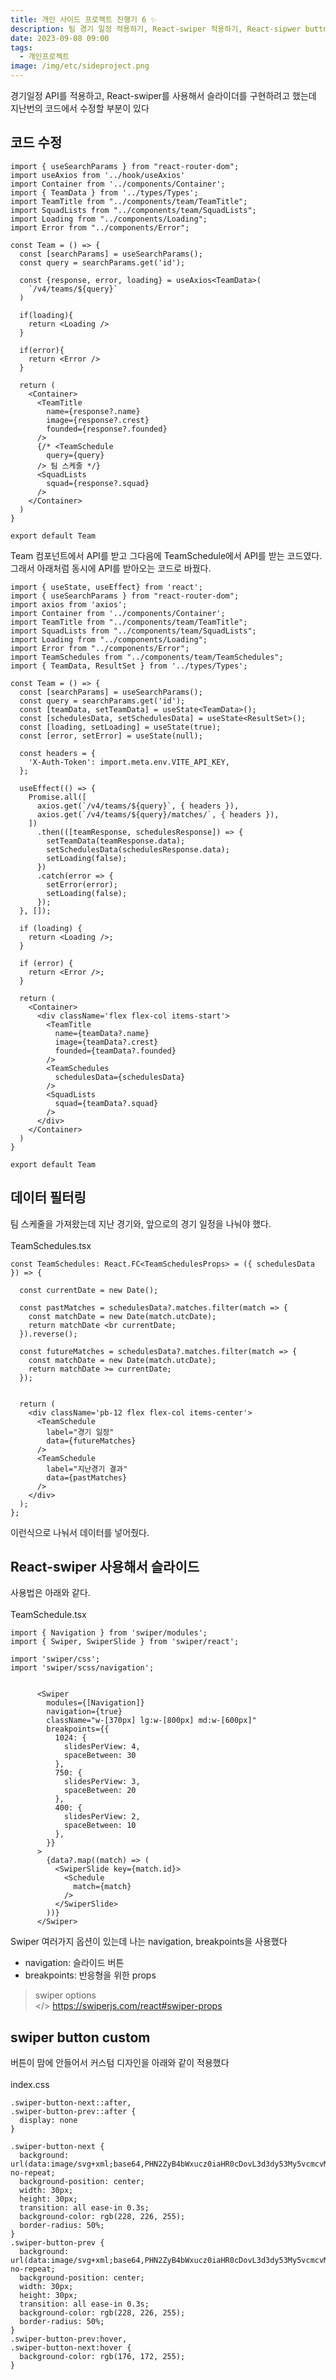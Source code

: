 ```yaml
---
title: 개인 사이드 프로젝트 진행기 6 ✨
description: 팀 경기 일정 적용하기, React-swiper 적용하기, React-sipwer buttn custom 하기
date: 2023-09-08 09:00
tags:
  - 개인프로젝트
image: /img/etc/sideproject.png
---
```


경기일정 API를 적용하고, React-swiper를 사용해서 슬라이더를 구현하려고 했는데 지난번의 코드에서
수정할 부분이 있다
## 코드 수정
```tsx
import { useSearchParams } from "react-router-dom";
import useAxios from '../hook/useAxios'
import Container from '../components/Container';
import { TeamData } from '../types/Types';
import TeamTitle from "../components/team/TeamTitle";
import SquadLists from "../components/team/SquadLists";
import Loading from "../components/Loading";
import Error from "../components/Error";
 
const Team = () => {
  const [searchParams] = useSearchParams();
  const query = searchParams.get('id');
 
  const {response, error, loading} = useAxios<TeamData>(
    `/v4/teams/${query}`
  )
  
  if(loading){
    return <Loading />
  }
 
  if(error){
    return <Error />
  }
 
  return (
    <Container>
      <TeamTitle 
        name={response?.name} 
        image={response?.crest} 
        founded={response?.founded}
      />
      {/* <TeamSchedule 
        query={query}
      /> 팀 스케줄 */} 
      <SquadLists 
        squad={response?.squad}
      />
    </Container>
  )
}
 
export default Team
```
Team 컴포넌트에서 API를 받고 그다음에 TeamSchedule에서 API를 받는 코드였다. 그래서 아래처럼 동시에 API를 받아오는 코드로 바꿨다.
```tsx
import { useState, useEffect} from 'react';
import { useSearchParams } from "react-router-dom";
import axios from 'axios';
import Container from '../components/Container';
import TeamTitle from "../components/team/TeamTitle";
import SquadLists from "../components/team/SquadLists";
import Loading from "../components/Loading";
import Error from "../components/Error";
import TeamSchedules from "../components/team/TeamSchedules";
import { TeamData, ResultSet } from '../types/Types';

const Team = () => {
  const [searchParams] = useSearchParams();
  const query = searchParams.get('id');
  const [teamData, setTeamData] = useState<TeamData>();
  const [schedulesData, setSchedulesData] = useState<ResultSet>();
  const [loading, setLoading] = useState(true);
  const [error, setError] = useState(null);

  const headers = {
    'X-Auth-Token': import.meta.env.VITE_API_KEY,
  };

  useEffect(() => {
    Promise.all([
      axios.get(`/v4/teams/${query}`, { headers }),
      axios.get(`/v4/teams/${query}/matches/`, { headers }),
    ])
      .then(([teamResponse, schedulesResponse]) => {
        setTeamData(teamResponse.data); 
        setSchedulesData(schedulesResponse.data); 
        setLoading(false); 
      })
      .catch(error => {
        setError(error); 
        setLoading(false); 
      });
  }, []);

  if (loading) {
    return <Loading />;
  }

  if (error) {
    return <Error />;
  }

  return (
    <Container>
      <div className='flex flex-col items-start'>
        <TeamTitle 
          name={teamData?.name} 
          image={teamData?.crest} 
          founded={teamData?.founded}
        />
        <TeamSchedules 
          schedulesData={schedulesData}
        />
        <SquadLists 
          squad={teamData?.squad}
        />
      </div>
    </Container>
  )
}

export default Team
```
## 데이터 필터링
팀 스케줄을 가져왔는데 지난 경기와, 앞으로의 경기 일정을 나눠야 했다.<br></br>
TeamSchedules.tsx
```tsx
const TeamSchedules: React.FC<TeamSchedulesProps> = ({ schedulesData }) => {

  const currentDate = new Date();

  const pastMatches = schedulesData?.matches.filter(match => {
    const matchDate = new Date(match.utcDate);
    return matchDate <br currentDate;
  }).reverse();

  const futureMatches = schedulesData?.matches.filter(match => {
    const matchDate = new Date(match.utcDate);
    return matchDate >= currentDate;
  });


  return (
    <div className='pb-12 flex flex-col items-center'>
      <TeamSchedule 
        label="경기 일정"
        data={futureMatches}
      />
      <TeamSchedule 
        label="지난경기 결과"
        data={pastMatches}
      />
    </div>
  );
};
```
이런식으로 나눠서 데이터를 넣어줬다.
## React-swiper 사용해서 슬라이드
사용법은 아래와 같다.<br></br>
TeamSchedule.tsx
```tsx
import { Navigation } from 'swiper/modules';
import { Swiper, SwiperSlide } from 'swiper/react';

import 'swiper/css';
import 'swiper/scss/navigation';


      <Swiper
        modules={[Navigation]}
        navigation={true}
        className="w-[370px] lg:w-[800px] md:w-[600px]"
        breakpoints={{
          1024: {
            slidesPerView: 4,
            spaceBetween: 30
          },
          750: {
            slidesPerView: 3,
            spaceBetween: 20
          },
          400: {
            slidesPerView: 2,
            spaceBetween: 10
          },
        }}
      >
        {data?.map((match) => (
          <SwiperSlide key={match.id}>
            <Schedule 
              match={match}
            />
          </SwiperSlide>
        ))}
      </Swiper>
```
Swiper 여러가지 옵션이 있는데 나는 navigation, breakpoints을 사용했다
* navigation: 슬라이드 버튼
* breakpoints: 반응형을 위한 props 
> swiper options <br></>
> https://swiperjs.com/react#swiper-props
## swiper button custom
버튼이 맘에 안들어서 커스텀 디자인을 아래와 같이 적용했다 <br></br>
index.css
```tsx
.swiper-button-next::after,
.swiper-button-prev::after {
  display: none 
}

.swiper-button-next {
  background: url(data:image/svg+xml;base64,PHN2ZyB4bWxucz0iaHR0cDovL3d3dy53My5vcmcvMjAwMC9zdmciIHdpZHRoPSIyNCIgaGVpZ2h0PSIyNCIgdmlld0JveD0iMCAwIDI0IDI0IiBmaWxsPSJub25lIiBzdHJva2U9ImN1cnJlbnRDb2xvciIgc3Ryb2tlLXdpZHRoPSIyIiBzdHJva2UtbGluZWNhcD0icm91bmQiIHN0cm9rZS1saW5lam9pbj0icm91bmQiIGNsYXNzPSJsdWNpZGUgbHVjaWRlLWFycm93LXJpZ2h0Ij48cGF0aCBkPSJNNSAxMmgxNCIvPjxwYXRoIGQ9Im0xMiA1IDcgNy03IDciLz48L3N2Zz4=) no-repeat;
  background-position: center;
  width: 30px;
  height: 30px;
  transition: all ease-in 0.3s;
  background-color: rgb(228, 226, 255);
  border-radius: 50%;
}
.swiper-button-prev {
  background: url(data:image/svg+xml;base64,PHN2ZyB4bWxucz0iaHR0cDovL3d3dy53My5vcmcvMjAwMC9zdmciIHdpZHRoPSIyNCIgaGVpZ2h0PSIyNCIgdmlld0JveD0iMCAwIDI0IDI0IiBmaWxsPSJub25lIiBzdHJva2U9ImN1cnJlbnRDb2xvciIgc3Ryb2tlLXdpZHRoPSIyIiBzdHJva2UtbGluZWNhcD0icm91bmQiIHN0cm9rZS1saW5lam9pbj0icm91bmQiIGNsYXNzPSJsdWNpZGUgbHVjaWRlLWFycm93LWxlZnQiPjxwYXRoIGQ9Im0xMiAxOS03LTcgNy03Ii8+PHBhdGggZD0iTTE5IDEySDUiLz48L3N2Zz4=) no-repeat;
  background-position: center;
  width: 30px;
  height: 30px;
  transition: all ease-in 0.3s;
  background-color: rgb(228, 226, 255);
  border-radius: 50%;
}
.swiper-button-prev:hover,
.swiper-button-next:hover {
  background-color: rgb(176, 172, 255);
}
``` 